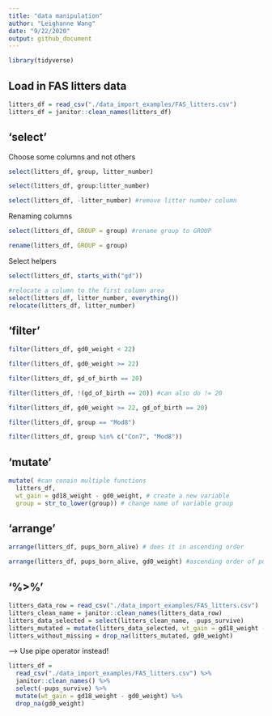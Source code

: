 ```yaml
---
title: "data manipulation"
author: "Leighanne Wang"
date: "9/22/2020"
output: github_document
---
```


```r
library(tidyverse)
```
## Load in FAS litters data

```r
litters_df = read_csv("./data_import_examples/FAS_litters.csv")
litters_df = janitor::clean_names(litters_df)
```

## 'select'

Choose some columns and not others

```r
select(litters_df, group, litter_number)
```

```r
select(litters_df, group:litter_number)
```

```r
select(litters_df, -litter_number) #remove litter number column
```

Renaming columns

```r
select(litters_df, GROUP = group) #rename group to GROUP
```

```r
rename(litters_df, GROUP = group)
```

Select helpers

```r
select(litters_df, starts_with("gd"))
```

```r
#relocate a column to the first column area
select(litters_df, litter_number, everything())
relocate(litters_df, litter_number)
```

## 'filter'

```r
filter(litters_df, gd0_weight < 22)
```

```r
filter(litters_df, gd0_weight >= 22)
```

```r
filter(litters_df, gd_of_birth == 20)
```

```r
filter(litters_df, !(gd_of_birth == 20)) #can also do != 20
```

```r
filter(litters_df, gd0_weight >= 22, gd_of_birth == 20)
```

```r
filter(litters_df, group == "Mod8")
```

```r
filter(litters_df, group %in% c("Con7", "Mod8"))
```

## 'mutate'

```r
mutate( #can conain multiple functions
  litters_df, 
  wt_gain = gd18_weight - gd0_weight, # create a new variable
  group = str_to_lower(group)) # change name of variable group
```

## 'arrange'

```r
arrange(litters_df, pups_born_alive) # does it in ascending order
```

```r
arrange(litters_df, pups_born_alive, gd0_weight) #ascending order of pups born alive and then within that, ascending order of gd0 weight
```

## '%>%'

```r
litters_data_row = read_csv("./data_import_examples/FAS_litters.csv")
litters_clean_name = janitor::clean_names(litters_data_row)
litters_data_selected = select(litters_clean_name, -pups_survive)
litters_mutated = mutate(litters_data_selected, wt_gain = gd18_weight - gd0_weight)
litters_without_missing = drop_na(litters_mutated, gd0_weight)
```

--> Use pipe operator instead!

```r
litters_df = 
  read_csv("./data_import_examples/FAS_litters.csv") %>% 
  janitor::clean_names() %>% 
  select(-pups_survive) %>% 
  mutate(wt_gain = gd18_weight - gd0_weight) %>% 
  drop_na(gd0_weight)
```






